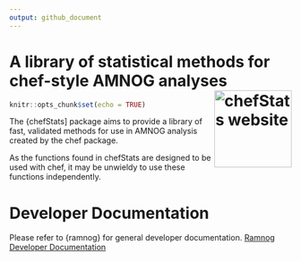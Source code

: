 ```yaml
---
output: github_document
---
```


<!-- README.md is generated from README.Rmd. Please edit that file -->

# A library of statistical methods for chef-style AMNOG analyses <a href="https://hta-pharma.github.io/chefStats/"><img src="man/figures/logo.png" align="right" height="138" alt="chefStats website" /></a>

```r
knitr::opts_chunk$set(echo = TRUE)
```

The {chefStats] package aims to provide a library of fast, validated methods for use in AMNOG analysis created by the chef package.

As the functions found in chefStats are designed to be used with chef, it may be unwieldy to use these functions independently. 


# Developer Documentation

Please refer to {ramnog} for general developer documentation.
[Ramnog Developer Documentation](https://hta-pharma.github.io/ramnog/articles/#:~:text=Debugging-,Development,-Git%20Workflow)
